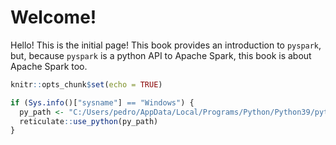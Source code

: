

# Welcome!

Hello! This is the initial page! This book provides an introduction to `pyspark`, but, because `pyspark` is a python API to Apache Spark, this book is about Apache Spark too.


```r
knitr::opts_chunk$set(echo = TRUE)

if (Sys.info()["sysname"] == "Windows") {
  py_path <- "C:/Users/pedro/AppData/Local/Programs/Python/Python39/python.exe"
  reticulate::use_python(py_path)
}
```
